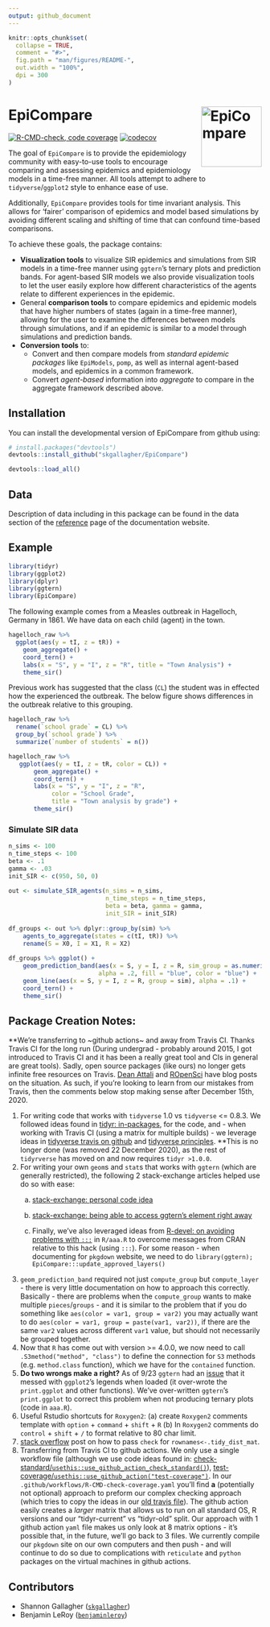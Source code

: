 ```yaml
---
output: github_document
---
```


<!-- README.md is generated from README.Rmd. Please edit that file -->

```r
knitr::opts_chunk$set(
  collapse = TRUE,
  comment = "#>",
  fig.path = "man/figures/README-",
  out.width = "100%",
  dpi = 300
)
```

# EpiCompare <a href = "https://skgallagher.github.io/EpiCompare/"><img src="man/figures/logo.png" align="right" alt="EpiCompare" width="120" /></a>

<!-- badges: start -->
[![R-CMD-check, code coverage](https://github.com/skgallagher/EpiCompare/workflows/R-CMD-check%20and%20code%20coverage/badge.svg)](https://github.com/skgallagher/EpiCompare/actions)
<!-- [![Travis build status](https://travis-ci.org/skgallagher/EpiCompare.svg?branch=master)](https://travis-ci.org/skgallagher/EpiCompare) -->
[![codecov](https://codecov.io/gh/skgallagher/EpiCompare/branch/master/graph/badge.svg)](https://codecov.io/gh/skgallagher/EpiCompare)

<!-- badges: end -->

The goal of `EpiCompare` is to provide the epidemiology community with easy-to-use tools to encourage comparing and assessing epidemics and epidemiology models in a time-free manner. All tools attempt to adhere to `tidyverse`/`ggplot2` style to enhance ease of use.

Additionally, `EpiCompare` provides tools for time invariant analysis.   This allows for 'fairer' comparison of epidemics and model based simulations by avoiding different scaling and shifting of time that can confound time-based comparisons.


To achieve these goals, the package contains: 

  - **Visualization tools** to visualize SIR epidemics and simulations from SIR models in a time-free manner using `ggtern`’s ternary plots and prediction bands. For agent-based SIR models we also provide visualization tools to let the user easily explore how different characteristics of the agents relate to different experiences in the epidemic.
  - General **comparison tools** to compare epidemics and epidemic models that have higher numbers of states (again in a time-free manner), allowing for the user to examine the differences between models through simulations, and if an epidemic is similar to a model through simulations and prediction bands.
  - **Conversion tools** to: 
    - Convert and then compare models from *standard epidemic packages* like `EpiModels`, `pomp`, as well as internal agent-based models, and epidemics in a common framework. 
    - Convert *agent-based* information into *aggregate* to compare in the aggregate framework described above.

## Installation

You can install the developmental version of EpiCompare from github using:

``` r
# install.packages("devtools")
devtools::install_github("skgallagher/EpiCompare")
```

```r
devtools::load_all()
```
## Data

Description of data including in this package can be found in the data section of the [reference](https://skgallagher.github.io/EpiCompare/reference/index.html#section-data) page of the documentation website.

## Example

```r
library(tidyr)
library(ggplot2)
library(dplyr)
library(ggtern)
library(EpiCompare)
```
The following example comes from a Measles outbreak in Hagelloch, Germany in 1861. We have data on each child (agent) in the town.
```r
hagelloch_raw %>%
  ggplot(aes(y = tI, z = tR)) +
    geom_aggregate() + 
    coord_tern() +
    labs(x = "S", y = "I", z = "R", title = "Town Analysis") +
    theme_sir()
```

Previous work has suggested that the class (`CL`) the student was in effected how the experienced the outbreak. The below figure shows differences in the outbreak relative to this grouping.
```r
hagelloch_raw %>% 
  rename(`school grade` = CL) %>%
  group_by(`school grade`) %>%
  summarize(`number of students` = n())

hagelloch_raw %>%
   ggplot(aes(y = tI, z = tR, color = CL)) +
       geom_aggregate() + 
       coord_tern() +
       labs(x = "S", y = "I", z = "R",
            color = "School Grade",
            title = "Town analysis by grade") +
       theme_sir()
```


### Simulate SIR data


```r
n_sims <- 100
n_time_steps <- 100
beta <- .1
gamma <- .03
init_SIR <- c(950, 50, 0)
    
out <- simulate_SIR_agents(n_sims = n_sims,
                           n_time_steps = n_time_steps,
                           beta = beta, gamma = gamma,
                           init_SIR = init_SIR)
                                 
df_groups <- out %>% dplyr::group_by(sim) %>%
    agents_to_aggregate(states = c(tI, tR)) %>%
    rename(S = X0, I = X1, R = X2)
  
df_groups %>% ggplot() +
    geom_prediction_band(aes(x = S, y = I, z = R, sim_group = as.numeric(sim)),
                         alpha = .2, fill = "blue", color = "blue") +
    geom_line(aes(x = S, y = I, z = R, group = sim), alpha = .1) +
    coord_tern() +
    theme_sir()
```


## Package Creation Notes:

**We're transferring to ~github actions~ and away from Travis CI. Thanks Travis CI for the long run (During undergrad - probably around 2015, I got introduced to Travis CI and it has been a really great tool and CIs in general are great tools). Sadly, open source packages (like ours) no longer gets infinite free resources on Travis. [Dean Attali](https://deanattali.com/blog/migrating-travis-to-github/) and [ROpenSci](https://ropensci.org/technotes/2020/11/19/moving-away-travis/) have blog posts on the situation. As such, if you're looking to learn from our mistakes from Travis, then the comments below stop making sense after December 15th, 2020. 


1. For writing code that works with `tidyverse` 1.0 vs `tidyverse` <= 0.8.3. We followed ideas found in [tidyr: in-packages](https://tidyr.tidyverse.org/articles/in-packages.html), for the code, and - when working with Travis CI (using a matrix for multiple builds) - we leverage ideas in [tidyverse travis on github](https://github.com/tidyverse/design/issues/95) and [tidyverse principles](https://principles.tidyverse.org/changes-multivers.html). **This is no longer done (was removed 22 December 2020), as the rest of `tidyrverse` has moved on and now requires `tidyr >1.0.0`.
2. For writing your own `geom`s and `stat`s that works with `ggtern` (which are generally restricted), the following 2 stack-exchange articles helped use do so with ease:
    a. [stack-exchange: personal code idea](https://stackoverflow.com/questions/57175114/ternary-plot-scaling-opacity-across-groups)
    b. [stack-exchange: being able to access ggtern's element right away](https://stackoverflow.com/questions/31589479/how-to-fix-no-item-called-packagepkg-on-the-search-list-without-using-libra#comment51172891_31589479)

    c. Finally, we've also leveraged ideas from [R-devel: on avoiding problems with `:::`](https://stat.ethz.ch/pipermail/r-devel/2013-August/067210.html) in `R/aaa.R` to overcome messages from CRAN relative to this hack (using `:::`). For some reason - when documenting for `pkgdown` website, we need to do `library(ggtern); EpiCompare:::update_approved_layers()`
3. `geom_prediction_band` required not just `compute_group` but `compute_layer` - there is very little documentation on how to approach this correctly. Basically - there are problems when the `compute_group` wants to make multiple `pieces`/`groups` - and it is similar to the problem that if you do something like `aes(color = var1, group = var2)` you may actually want to do `aes(color = var1, group = paste(var1, var2))`, if there are the same `var2` values across different `var1` value, but should not necessarily be grouped together.
4. Now that `R` has come out with version >= 4.0.0, we now need to call `.S3method("method", "class")` to define the connection for `S3` methods (e.g. `method.class` function), which we have for the `contained` function. 
5. **Do two wrongs make a right?** As of 9/23 `ggtern` had an [issue](https://bitbucket.org/nicholasehamilton/ggtern/issues/13/ggtern-breaks-ggplots-plot) that it messed with `ggplot2`'s legends when loaded (it over-wrote the `print.ggplot` and other functions). We've over-written `ggtern`'s `print.ggplot` to correct this problem when not producing ternary plots (code in `aaa.R`). 
6. Useful Rstudio shortcuts for `Roxygen2`: (a) create `Roxygen2` comments template with `option` + `command` + `shift` + `R` (b) In `Roxygen2` comments do `control` + `shift` + `/` to format relative to 80 char limit.
7. [stack overflow](https://stackoverflow.com/questions/11285496/r-cmd-check-warning-functions-methods-with-usage-in-documentation-object-bu) post on how to pass `check` for `rownames<-.tidy_dist_mat`.
8. Transferring from Travis CI to github actions. We only use a single workflow file (although we use code ideas found in: [check-standard/`usethis::use_github_action_check_standard()`](https://github.com/r-lib/actions/blob/master/examples/check-standard.yaml)), [test-coverage/`usethis::use_github_action("test-coverage")`](https://github.com/r-lib/actions/blob/master/examples/test-coverage.yaml). In our `.github/workflows/R-CMD-check-coverage.yaml` you'll find **a** (potentially not optional) approach to preform our complex checking approach (which tries to copy the ideas in our [old travis file](https://github.com/skgallagher/EpiCompare/blob/e1298f799d9248bb330885ba5e7b0fa17ea2c83e/.travis.yml)). The github action easily creates a *larger* matrix that allows us to run on all standard OS, R versions and our "tidyr-current" vs "tidyr-old" split. Our approach with 1 github action `yaml` file makes us only look at 8 matrix options - it's possible that, in the future, we'll go back to 3 files. We currently compile our `pkgdown` site on our own computers and then push - and will continue to do so due to complications with `reticulate` and `python` packages on the virtual machines in github actions.




## Contributors

- Shannon Gallagher ([`skgallagher`](https://github.com/skgallagher))
- Benjamin LeRoy ([`benjaminleroy`](https://github.com/benjaminleroy))
